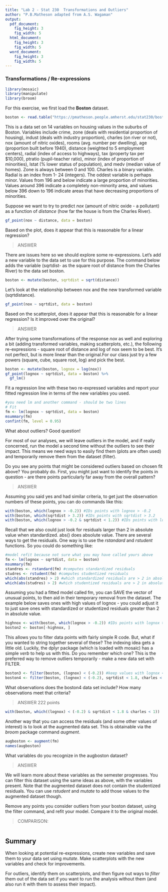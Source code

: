 ```yaml
---
title: "Lab 2 - Stat 230  Transformations and Outliers"
author: "P.B.Matheson adapted from A.S. Wagaman"
output:
  pdf_document:
    fig_height: 3
    fig_width: 5
  html_document:
    fig_height: 3
    fig_width: 5
  word_document:
    fig_height: 3
    fig_width: 5
---
```


### Transformations / Re-expressions

```r
library(mosaic)
library(manipulate)
library(broom)
```

For this exercise, we first load the **Boston** dataset.

```r
boston <- read.table("https://pmatheson.people.amherst.edu/stat230/boston.txt", header = TRUE)
```

This is a data set on 14 variables on housing values in the suburbs of Boston. Variables include crime, zone (deals with residential proportion of housing), indust (deals with industry proportion), charles (on river or not), nox (amount of nitric oxides), rooms (avg. number per dwelling), age (proportion built before 1940), distance (weighted to 5 employment centers), radial (index of access to highways), tax (property tax per $10,000), ptratio (pupil-teacher ratio), minor (index of proportion of minorities), lstat (% lower status of population), and medv (median value of homes).  Zone is always between 0 and 100. Charles is a binary variable. Radial is an index from 1- 24 (integers). The oddest variable is perhaps minor. Values from 196 and below indicate a large proportion of minorities. Values around 396 indicate a completely non-minority area, and values below 396 down to 196 indicate areas that have decreasing proportions of minorities. 

Suppose we want to try to predict *nox* (amount of nitric oxide - a pollutant) as a function of *distance* (how far the house is from the Charles River). 

```r
gf_point(nox ~ distance, data = boston)
```

Based on the plot, does it appear that this is reasonable for a linear regression?

> ANSWER

There are issues here so we should explore some re-expressions. Let's add a new variable to the data set to use for this purpose. The command below adds the variable (sqrtdist- as the square root of distance from the Charles River) to the data set boston. 

```r
boston <- mutate(boston, sqrtdist = sqrt(distance))
```

Let's look at the relationship between nox and the new transformed variable (sqrtdistance).

```r
gf_point(nox ~ sqrtdist, data = boston)
```

Based on the scatterplot, does it appear that this is reasonable for a linear regression? Is it improved over the original?

> ANSWER

After trying some transformations of the response *nox* as well and  exploring a bit (adding transformed variables, making scatterplots, etc.), the following re-expressions - square root of distance and log of nox seem to be best. It's not perfect, but is more linear than the original.For our class just try a few powers (square, cube, square root, log) and pick the best.

```r
boston <- mutate(boston, lognox = log(nox))
gf_point(lognox ~ sqrtdist, data = boston) %>% 
  gf_lm()
```

Fit a regression line with these two re-expressed variables and report your fitted regression line in terms of the new variables you used. 

```r
#you need lm and another command - should be two lines
# Fit
fm <- lm(lognox ~ sqrtdist, data = boston)
msummary(fm)
confint(fm, level = 0.95)
```

What about outliers? Good question!

For most of our analyses, we will leave outliers in the model, and if really concerned, run the model a second time without the outliers to see their impact. This means we need ways to easily find them (plots are often used) and temporarily remove them from the dataset (filter). 

Do you see any points that might be considered outliers based on chosen fit above? You probably do. First, you might just want to identify the points in question - are there points particularly far away from the overall pattern?

> ANSWER


Assuming you said yes and had similar criteria, to get just the observation numbers of these points, you can do commands like this:

```r
with(boston, which(lognox > -0.2)) #IDs points with lognox > -0.2
with(boston, which(sqrtdist > 3.2)) #IDs points with sqrtdist > 3.2
with(boston, which(lognox > -0.2 & sqrtdist < 1.2)) #IDs points with lognox > -0.2 and sqrtdist < 1.2
```

Recall that we also could just look for residuals larger than 2 in absolute value when standardized. abs() does absolute value. There are several ways to get the residuals. One way is to use the *rstandard* and *rstudent* functions. So you could do something like:

```r
#model refit because not sure what you may have called yours above
fm <- lm(lognox ~ sqrtdist, data = boston)
msummary(fm)
standres <- rstandard(fm) #computes standardized residuals
studres <- rstudent(fm) #computes studentized residuals
which(abs(standres) > 2) #which standardized residuals are > 2 in absolute value
which(abs(studres) > 2) #which studentized residuals are > 2 in absolute value
```

Assuming you had a fitted model called fm, you can SAVE the vector of unusual points, to then aid in their temporary removal from the dataset. The example below saves ones with high values of lognox - you could adjust it to just save ones with standardized or studentized residuals greater than 2 in absolute value. 

```r
highnox <- with(boston, which(lognox > -0.2)) #IDs points with lognox > -0.2
boston2 <- boston[-highnox, ]
```

This allows you to filter data points with fairly simple R code. But, what if you wanted to string together several of these? The indexing idea gets a little old. Luckily, the dplyr package (which is loaded with mosaic) has a simple *verb* to help us with this. Do you remember which one? This is the preferred way to remove outliers temporarily - make a new data set with FILTER. 

```r
boston3 <- filter(boston, (lognox) < (-0.2)) #keep values with lognox < (-0.2), same as above two lines
boston4 <- filter(boston, (lognox) < (-0.2), sqrtdist < 1.8, charles < 1)
```

What observations does the boston4 data set include? How many observations meet that criteria?

> ANSWER 222 points

```r
with(boston, which((lognox) < (-0.2) & sqrtdist < 1.8 & charles < 1))
```

Another way that you can access the residuals (and some other values of interest) is to look at the augmented data set. This is obtainable via the *broom* package command *augment*. 

```r
augboston <- augment(fm)
names(augboston)
```

What variables do you recognize in the augboston dataset?

> ANSWER

We will learn more about these variables as the semester progresses. You can filter this dataset using the same ideas as above, with the variables present. Note that the augmented dataset does not contain the studentized residuals. You can use *rstudent* and *mutate* to add those values to the augmented dataset though. 


Remove any points you consider outliers from your boston dataset, using the filter command, and refit your model. Compare it to the original model. 

> COMPARISON:

```r

```


## Summary

When looking at potential re-expressions, create new variables and save them to your data set using *mutate*. Make scatterplots with the new variables and check for improvements.

For outliers, identify them on scatterplots, and then figure out ways to *filter* them out of the data set if you want to run the analysis without them (and also run it with them to assess their impact). 

